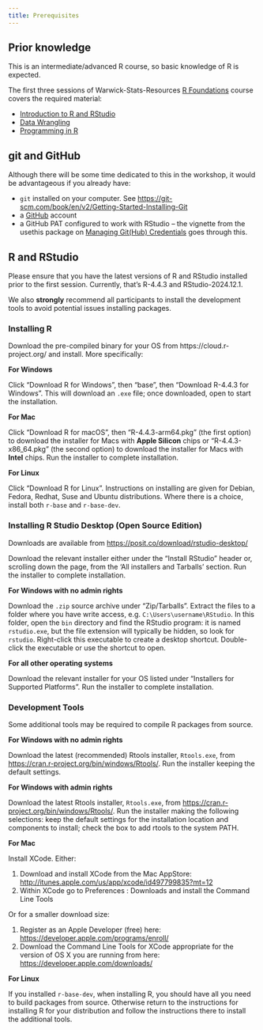 ```yaml
---
title: Prerequisites
---
```


## Prior knowledge

This is an intermediate/advanced R course, so basic knowledge of R is expected. 

The first three sessions of Warwick-Stats-Resources [R Foundations](https://warwick-stats-resources.github.io/r-foundations-2024) course covers the required material:

- [Introduction to R and RStudio](https://warwick-stats-resources.github.io/r-foundations-2024/content/01-intro)
- [Data Wrangling](https://warwick-stats-resources.github.io/r-foundations-2024/content/02-data-wrangling/)
- [Programming in R](https://warwick-stats-resources.github.io/r-foundations-2024/content/03-programming/)

## git and GitHub

Although there will be some time dedicated to this in the workshop, it would be advantageous if you already have:

- `git` installed on your computer. See <https://git-scm.com/book/en/v2/Getting-Started-Installing-Git>
- a [GitHub](https://github.com) account
- a GitHub PAT configured to work with RStudio -- the vignette from the usethis package on [Managing Git(Hub) Credentials](https://usethis.r-lib.org/articles/git-credentials.html) goes through this.

## R and RStudio

Please ensure that you have the latest versions of R and RStudio installed prior to the first session. Currently, that's R-4.4.3 and RStudio-2024.12.1. 

We also **strongly** recommend all participants to install the development tools to avoid potential issues installing packages.

### Installing R

Download the pre-compiled binary for your OS from https://cloud.r-project.org/ and install. More specifically:

**For Windows**

Click "Download R for Windows", then "base", then "Download R-4.4.3 for Windows". This will download an `.exe` file; once downloaded, open to start the installation. 

**For Mac**

Click "Download R for macOS", then "R-4.4.3-arm64.pkg" (the first option) to download the installer for Macs with **Apple Silicon** chips or "R-4.4.3-x86_64.pkg" (the second option) to download the installer for Macs with **Intel** chips. Run the installer to complete installation.

**For Linux**

Click "Download R for Linux". Instructions on installing are given for Debian, Fedora, Redhat, Suse and Ubuntu distributions. Where there is a choice, install both `r-base` and `r-base-dev`.

### Installing R Studio Desktop (Open Source Edition)

Downloads are available from <https://posit.co/download/rstudio-desktop/>

Download the relevant installer either under the "Install RStudio" header or, scrolling down the page, from the 'All installers and Tarballs' section. Run the installer to complete installation.

**For Windows with no admin rights**

Download the `.zip` source archive under "Zip/Tarballs". Extract the files to a folder where you have write access, e.g. `C:\Users\username\RStudio`. In this folder, open the `bin` directory and find the RStudio program: it is named `rstudio.exe`, but the file extension will typically be hidden, so look for `rstudio`. Right-click this executable to create a desktop shortcut. Double-click the executable or use the shortcut to open.

**For all other operating systems**

Download the relevant installer for your OS listed under "Installers for Supported Platforms". Run the installer to complete installation.
 
### Development Tools

Some additional tools may be required to compile R packages from source.

**For Windows with no admin rights**

Download the latest (recommended) Rtools installer, `Rtools.exe`, from 
<https://cran.r-project.org/bin/windows/Rtools/>. Run the installer keeping the 
default settings.

**For Windows with admin rights**

Download the latest Rtools installer, `Rtools.exe`, from 
<https://cran.r-project.org/bin/windows/Rtools/>. Run the installer making the 
following selections: keep the default settings for the installation location 
and components to install; check the box to add rtools to the system PATH.

**For Mac**

Install XCode. Either:

1.  Download and install XCode from the Mac AppStore: <http://itunes.apple.com/us/app/xcode/id497799835?mt=12>
2.  Within XCode go to Preferences : Downloads and install the Command Line 
Tools

Or for a smaller download size:

1. Register as an Apple Developer (free) here: <https://developer.apple.com/programs/enroll/>
2. Download the Command Line Tools for XCode appropriate for the version of 
OS X you are running from here: <https://developer.apple.com/downloads/>

**For Linux**

If you installed `r-base-dev`, when installing R, you should have all you need 
to build packages from source. Otherwise return to the instructions for 
installing R for your distribution and follow the instructions there to install 
the additional tools.